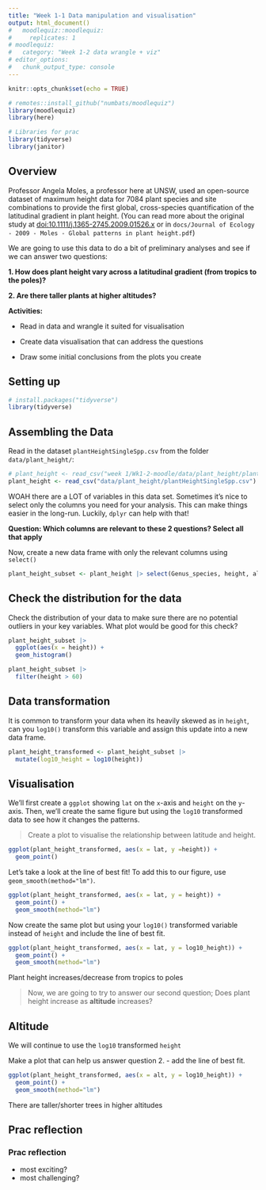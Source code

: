 ```yaml
---
title: "Week 1-1 Data manipulation and visualisation"
output: html_document()
#   moodlequiz::moodlequiz:
#     replicates: 1
# moodlequiz:
#   category: "Week 1-2 data wrangle + viz"
# editor_options:
#   chunk_output_type: console
---
```


```r
knitr::opts_chunk$set(echo = TRUE)

# remotes::install_github("numbats/moodlequiz")
library(moodlequiz)
library(here)

# Libraries for prac
library(tidyverse)
library(janitor)

```

## Overview

Professor Angela Moles, a professor here at UNSW, used an open-source dataset of maximum height data for 7084 plant species and site combinations to provide the first global, cross-species quantification of the latitudinal gradient in plant height. (You can read more about the original study at [doi:10.1111/j.1365-2745.2009.01526.x](doi.org/10.1111/j.1365-2745.2009.01526.x) or in `docs/Journal of Ecology - 2009 - Moles - Global patterns in plant height.pdf`)

We are going to use this data to do a bit of preliminary analyses and see if we can answer two questions:

**1. How does plant height vary across a latitudinal gradient (from tropics to the poles)?**

**2. Are there taller plants at higher altitudes?**

**Activities:**

- Read in data and wrangle it suited for visualisation

- Create data visualisation that can address the questions

- Draw some initial conclusions from the plots you create

## Setting up

```r
# install.packages("tidyverse")
library(tidyverse)
```

## Assembling the Data

Read in the dataset `plantHeightSingleSpp.csv` from the folder `data/plant_height/`:

```r
# plant_height <- read_csv("week 1/Wk1-2-moodle/data/plant_height/plantHeightSingleSpp.csv")
plant_height <- read_csv("data/plant_height/plantHeightSingleSpp.csv")
```

WOAH there are a LOT of variables in this data set. Sometimes it's nice to select only the columns you need for your analysis. This can make things easier in the long-run. Luckily, `dplyr` can help with that!

**Question: Which columns are relevant to these 2 questions? Select all that apply**

<!-- TODO `r cloze(c("boxplot", "histogram", "violin"), possible_choices)` -->

Now, create a new data frame with only the relevant columns using `select()`

```r
plant_height_subset <- plant_height |> select(Genus_species, height, alt, lat)
```

## Check the distribution for the data

Check the distribution of your data to make sure there are no potential outliers in your key variables. What plot would be good for this check? 

<!-- TODO: `r cloze(c("boxplot", "histogram", "violin"), possible_choices)` -->

```r
plant_height_subset |> 
  ggplot(aes(x = height)) + 
  geom_histogram()
```

<!-- TODO Is this data left skewed or right skewed? -->

<!-- TODO Is the extreme value a true outlier? Which species is this? Google search and see if you can verify this yourself -->

```r
plant_height_subset |> 
  filter(height > 60)
```

## Data transformation

It is common to transform your data when its heavily skewed as in `height`, can you `log10()` transform this variable and assign this update into a new data frame.

```r
plant_height_transformed <- plant_height_subset |> 
  mutate(log10_height = log10(height))
```

## Visualisation

<!-- TODO: Question: What should be the x variable and what should be the y variable? -->

We'll first create a `ggplot` showing `lat` on the `x`-axis and `height` on the `y`-axis. Then, we'll create the same figure but using the `log10` transformed data to see how it changes the patterns.

> Create a plot to visualise the relationship between latitude and height.

<!-- TODO **Question: What type of plot is suited to visualise these two variables?** -->

```r
ggplot(plant_height_transformed, aes(x = lat, y =height)) + 
  geom_point()
```

Let's take a look at the line of best fit! To add this to our figure, use `geom_smooth(method="lm")`.

```r
ggplot(plant_height_transformed, aes(x = lat, y = height)) + 
  geom_point() +
  geom_smooth(method="lm")
```

Now create the same plot but using your `log10()` transformed variable instead of `height` and include the line of best fit.

```r
ggplot(plant_height_transformed, aes(x = lat, y = log10_height)) + 
  geom_point() +
  geom_smooth(method="lm")
```

<!-- TODO **Question: 1. How does plant height vary across a latitudinal gradient (from tropics to the poles)?** -->

Plant height increases/decrease from tropics to poles

> Now, we are going to try to answer our second question; Does plant height increase as **altitude** increases?

## Altitude

We will continue to use the `log10` transformed `height`

Make a plot that can help us answer question 2. - add the line of best fit.

```r
ggplot(plant_height_transformed, aes(x = alt, y = log10_height)) + 
  geom_point() +
  geom_smooth(method="lm")
```

<!-- TODO **Question: 2. Are there taller plants at higher altitudes?** -->

There are taller/shorter trees in higher altitudes

## Prac reflection {type=essay}

<h3>Prac reflection</h3>

<!-- TODO  **Question: Which parts of the coding and the tidyverse you've encountered so far did you find:** -->

- most exciting?
- most challenging?
